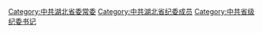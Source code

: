 [[Category:中共湖北省委常委|Category:中共湖北省委常委]]
[[Category:中共湖北省纪委成员|Category:中共湖北省纪委成员]]
[[Category:中共省级纪委书记|Category:中共省级纪委书记]]